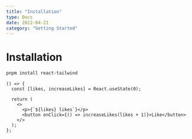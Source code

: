 ```yaml
---
title: "Installation"
type: Docs
date: 2022-04-21
category: "Getting Started"
---
```


# Installation

```bash
pnpm install react-tailwind
```

```tsx
() => {
  const [likes, increaseLikes] = React.useState(0);

  return (
    <>
      <p>{`${likes} likes`}</p>
      <button onClick={() => increaseLikes(likes + 1)}>Like</button>
    </>
  );
};
```
